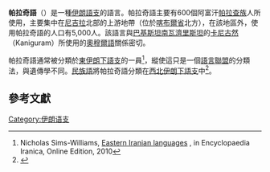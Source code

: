 {{Infobox language
|name=帕拉奇語
|states=[[阿富汗|阿富汗]]
|region=[[喀布爾|喀布爾]]
|speakers=3,500人
|date=2009年
|ref=e17
|familycolor=Indo-European
|fam2=[[印度-伊朗語族|印度-伊朗語族]]
|fam3=[[伊朗語支|伊朗語支]]
|fam4=東部伊朗下語支?
|fam5=奧穆爾-帕拉奇語
|iso3=prc
}}

'''帕拉奇語'''（{{lang-en|'''Parachi'''}}）是一種[[伊朗語支|伊朗語支]]的語言。帕拉奇語主要有600個阿富汗[[帕拉查族|帕拉查族]]人所使用，主要集中在[[尼吉拉區|尼吉拉]]北部的上游地帶（位於[[喀布爾省|喀布爾省]]北方），在該地區外，使用帕拉奇語的人口有5,000人。該語言與[[巴基斯坦|巴基斯坦]][[南瓦濟里斯坦|南瓦濟里斯坦]]的[[卡尼古然|卡尼古然]]（Kaniguram）所使用的[[奧穆爾語|奧穆爾語]]關係密切。

帕拉奇語通常被分類於[[東伊朗下語支|東伊朗下語支]]的一員<ref name = "Iranica">Nicholas Sims-Williams, [http://www.iranicaonline.org/articles/eastern-iranian-languages Eastern Iranian languages] {{Wayback|url=http://www.iranicaonline.org/articles/eastern-iranian-languages |date=20181229085019 }}, in Encyclopaedia Iranica, Online Edition, 2010</ref>，縱使這只是一個[[語言聯盟|語言聯盟]]的分類法，與遺傳學不同。[[民族語|民族語]]將帕拉奇語分類在[[西北伊朗下語支|西北伊朗下語支]]中<ref>{{Cite web |url=http://www.ethnologue.com/show_family.asp?subid=90019 |title=Ethnologue report for Iranian |accessdate=2014-04-29 |archive-date=2012-10-01 |archive-url=https://web.archive.org/web/20121001160443/http://www.ethnologue.com/show_family.asp?subid=90019 |dead-url=no }}</ref>。

==參考文獻==
{{reflist}}

[[Category:伊朗语支|Category:伊朗语支]]